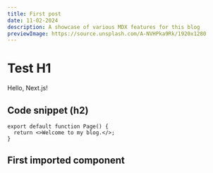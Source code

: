```yaml
---
title: First post
date: 11-02-2024
description: A showcase of various MDX features for this blog
previewImage: https://source.unsplash.com/A-NVHPka9Rk/1920x1280
---
```



# Test H1

Hello, Next.js!

## Code snippet (h2)

```tsx {2} title="page.tsx"
export default function Page() {
  return <>Welcome to my blog.</>;
}
```

## First imported component

<Counter />
